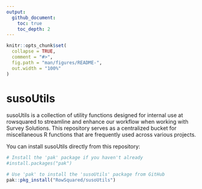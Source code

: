 ```yaml
---
output:
  github_document:
    toc: true
    toc_depth: 2
---
```



```r
knitr::opts_chunk$set(
  collapse = TRUE,
  comment = "#>",
  fig.path = "man/figures/README-",
  out.width = "100%"
)
```

# susoUtils

susoUtils is a collection of utility functions designed for internal use at rowsquared to streamline and enhance our workflow when working with Survey Solutions. This repository serves as a centralized bucket for miscellaneous R functions that are frequently used across various projects.




You can install susoUtils directly from this repository:

```r
# Install the 'pak' package if you haven't already
#install.packages("pak")

# Use 'pak' to install the 'susoUtils' package from GitHub
pak::pkg_install("RowSquared/susoUtils")

```

